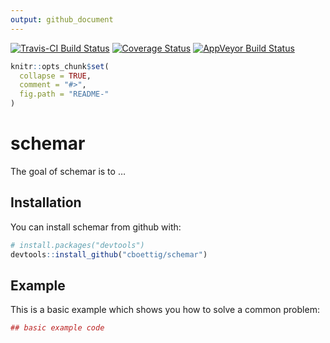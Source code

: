 ```yaml
---
output: github_document
---
```


[![Travis-CI Build Status](https://travis-ci.org/cboettig/schemar.svg?branch=master)](https://travis-ci.org/cboettig/schemar)
[![Coverage Status](https://img.shields.io/codecov/c/github/cboettig/schemar/master.svg)](https://codecov.io/github/cboettig/schemar?branch=master)
[![AppVeyor Build Status](https://ci.appveyor.com/api/projects/status/github/cboettig/schemar?branch=master&svg=true)](https://ci.appveyor.com/project/cboettig/schemar)

<!-- README.md is generated from README.Rmd. Please edit that file -->

```r
knitr::opts_chunk$set(
  collapse = TRUE,
  comment = "#>",
  fig.path = "README-"
)
```

# schemar

The goal of schemar is to ...

## Installation

You can install schemar from github with:

```r
# install.packages("devtools")
devtools::install_github("cboettig/schemar")
```

## Example

This is a basic example which shows you how to solve a common problem:

```r
## basic example code
```
